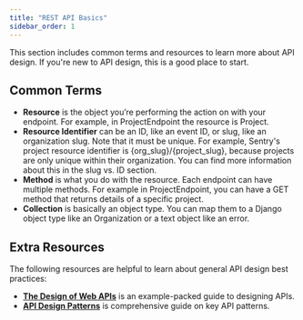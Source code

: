 ```yaml
---
title: "REST API Basics"
sidebar_order: 1
---
```

This section includes common terms and resources to learn more about API design. If you're new to API design, this is a good place to start.

## Common Terms
- **Resource** is the object you’re performing the action on with your endpoint. For example, in ProjectEndpoint the resource is Project.
- **Resource Identifier** can be an ID, like an event ID, or slug, like an organization slug. Note that it must be unique. For example, Sentry's project resource identifier is {org_slug}/{project_slug}, because projects are only unique within their organization. You can find more information about this in the slug vs. ID section.
- **Method** is what you do with the resource. Each endpoint can have multiple methods. For example in ProjectEndpoint, you can have a GET method that returns details of a specific project.
- **Collection** is basically an object type. You can map them to a Django object type like an Organization or a text object like an error.

## Extra Resources
The following resources are helpful to learn about general API design best practices:

- **[The Design of Web APIs](https://g.co/kgs/R7rXEk)** is an example-packed guide to designing APIs.
- **[API Design Patterns](https://g.co/kgs/Vfnpe5)** is comprehensive guide on key API patterns.
